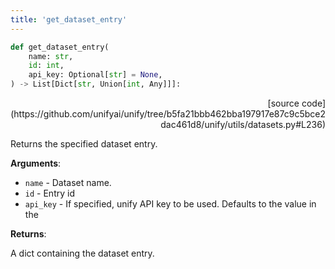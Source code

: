 ```yaml
---
title: 'get_dataset_entry'
---
```


```python
def get_dataset_entry(
    name: str,
    id: int,
    api_key: Optional[str] = None,
) -> List[Dict[str, Union[int, Any]]]:
```

<p align="right">[source code](https://github.com/unifyai/unify/tree/b5fa21bbb462bba197917e87c9c5bce2dac461d8/unify/utils/datasets.py#L236)</p>

Returns the specified dataset entry.

**Arguments**:

- `name` - Dataset name.
- `id` - Entry id
- `api_key` - If specified, unify API key to be used. Defaults to the value in the



**Returns**:

A dict containing the dataset entry.